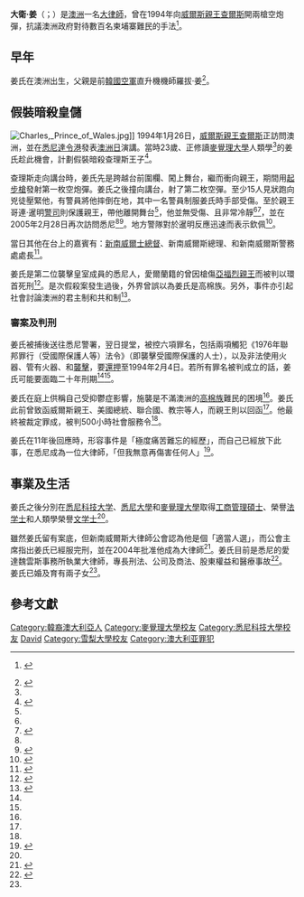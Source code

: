 {{NoteTA
|G1=PP
|G2=TO
|G3=PoliticiansUK
|T=zh-hant:大衛·姜;zh-hans:戴维·康;
|1=zh-hant:大衛·姜;zh-hans:戴维·康;
|2=zh-hant:姜氏;zh-hans:康氏;
|3=zh-hant:·姜;zh-hans:·康;
|4=zh-hant:歐鬥;zh-hans:斗殴
}}
{{about|襲擊威爾斯親王的韓裔澳洲人|英文姓名類似的美國政治學者|康燦雄|香港藝人|姜大衞}}
{{Infobox person
| name = 大衛·姜<br><small>{{lang|en|David Kang}}</small>
| birth_date = {{birth year and age|1970}}
| birth_place = {{AUS}}
| residence = {{AUS}}
| nationality = {{AUS}}
| ethnicity = [[韓裔澳洲人|韓裔]]
| alma_mater = [[悉尼科技大学|悉尼科技大学]]、[[悉尼大學|悉尼大學]]、[[麥覺理大學|麥覺理大學]]
| occupation = 大律師
| known_for = 襲擊查理斯王子
| criminal_charge = 襲擊受國際保護的人士、非法使用火器、管有火器、歐鬥、襲擊
| criminal_penalty = 五百小時社會服務令
| children = 2
| parents = 羅拔·姜（父親）
}}
'''大衛·姜'''（{{lang-en|David Kang}}；{{bd|1970年}}）是[[澳洲|澳洲]]一名[[大律師|大律師]]，曾在1994年向[[威爾斯親王查爾斯|威爾斯親王查爾斯]]開兩槍空炮彈，抗議澳洲政府對待數百名柬埔寨難民的手法<ref>{{cite hansard |url=http://www.parliament.nsw.gov.au/prod/parlment/hansart.nsf/V3Key/LA19940512014 |title=Cambodian Refugees |first=John |last=Newman |date=1994-05-12 |house=[[新南威爾斯立法會|新南威爾斯立法會]] |dead-url=yes |archiveurl=https://web.archive.org/web/20070929120531/http://www.parliament.nsw.gov.au/prod/parlment/hansart.nsf/V3Key/LA19940512014 |archivedate=2007-09-29 |access-date=2020-12-06 }} {{Wayback|url=http://www.parliament.nsw.gov.au/prod/parlment/hansart.nsf/V3Key/LA19940512014 |date=20070929120531 }}</ref>。

== 早年 ==
姜氏在澳洲出生，父親是前[[韓國空軍|韓國空軍]]直升機機師羅拔·姜<ref name="Sun-Herald">{{cite news|url=http://www.smh.com.au/news/National/He-shot-at-a-prince-now-hes-a-barrister/2005/02/05/1107476853014.html|title=He shot at a prince, now he's a barrister|first=Matthew|last=Benns|date=2005-02-06|work=The Sun-Herald|publisher=Fairfax Media|accessdate=2020-12-06|archive-date=2016-05-14|archive-url=https://web.archive.org/web/20160514164334/http://www.smh.com.au/news/National/He-shot-at-a-prince-now-hes-a-barrister/2005/02/05/1107476853014.html|dead-url=no}}</ref>。

== 假裝暗殺皇儲 ==
[[File:Charles,_Prince_of_Wales.jpg|thumb]]]]
1994年1月26日，[[威爾斯親王查爾斯|威爾斯親王查爾斯]]正訪問澳洲，並在[[悉尼|悉尼]][[達令港|達令港]]{{tsl|en|Tumbalong Park|譚巴朗公園}}發表[[澳大利亞日|澳洲日]]演講。當時23歲、正修讀[[麥覺理大學|麥覺理大學]]人類學<ref name="Sun-Herald"/>的姜氏趁此機會，計劃假裝暗殺查理斯王子<ref name="LA Times">{{cite news|url=http://articles.latimes.com/1994-01-27/news/mn-15986_1_britain-s-prince-charles|title=Student fires 2 blanks at Prince Charles|date=1994-01-27|work=[[洛杉磯時報|洛杉磯時報]]|accessdate=2020-12-06|archive-date=2014-08-12|archive-url=https://web.archive.org/web/20140812170551/http://articles.latimes.com/1994-01-27/news/mn-15986_1_britain-s-prince-charles|dead-url=no}}</ref>。

查理斯走向講台時，姜氏先是跨越台前圍欄、闖上舞台，繼而衝向親王，期間用[[起步槍|起步槍]]發射第一枚空炮彈。姜氏之後撞向講台，射了第二枚空彈。至少15人見狀跑向兇徒壓緊他，有警員將他摔倒在地，其中一名警員制服姜氏時手部受傷。至於親王{{tsl|en|Personal Protection Officer|私人保衛警員}}哥連·暹明[[警司|警司]]則保護親王，帶他離開舞台<ref name="LA Times"/>，他並無受傷、且非常冷靜<ref name="LA Times"/><ref>{{cite news|url=https://www.theguardian.com/uk/1994/jan/27/monarchy.angellajohnson|title=Student faces six charges after starting-gun incident|first=Angella|last=Johnson|work=[[衛報|衛報]]|date=1994-01-27|location=倫敦|accessdate=2020-12-06|archive-date=2019-12-17|archive-url=https://web.archive.org/web/20191217222100/https://www.theguardian.com/uk/1994/jan/27/monarchy.angellajohnson|dead-url=no}}</ref>，並在2005年2月28日再次訪問悉尼<ref name="Sun-Herald"/><ref name="BBC">{{cite news|url=http://news.bbc.co.uk/2/hi/uk_news/4306979.stm|title=Charles' Australia tour under way|date=2005-03-01|work=[[BBC新聞|BBC新聞]]|accessdate=2020-12-06|archive-date=2016-03-06|archive-url=https://web.archive.org/web/20160306000743/http://news.bbc.co.uk/2/hi/uk_news/4306979.stm|dead-url=no}}</ref>。地方警隊對於暹明反應迅速而表示欽佩<ref>{{cite news |last1=Boggan |first1=Steve |title=Threat to Charles: Bodyguards' four-second delay was 'total failure': |url=https://www.independent.co.uk/news/uk/threat-to-charles-bodyguards-four-second-delay-was-total-failure-reaction-time-of-royal-protection-1409597.html |work=[[獨立報|獨立報]] |date=1994-01-27 |accessdate=2020-12-06 |archive-date=2018-06-16 |archive-url=https://web.archive.org/web/20180616203937/https://www.independent.co.uk/news/uk/threat-to-charles-bodyguards-four-second-delay-was-total-failure-reaction-time-of-royal-protection-1409597.html |dead-url=no }}</ref>。

當日其他在台上的嘉賓有：[[新南威爾士總督|新南威爾士總督]]{{tsl|en|Peter Ross Sinclair|彼得·羅斯·冼祈}}、新南威爾斯總理{{tsl|en|John Fahey (politician)|約翰·花禧}}、{{tsl|en|Lord Mayor of Sydney|悉尼市長}}{{tsl|en|Frank Sartor|范克·沙陀}}和新南威爾斯警務處處長{{tsl|en|Tony Lauer|東尼·羅華}}<ref>{{cite news|date=1994-01-27|url=https://news.google.com/newspapers?id=cWMgAAAAIBAJ&sjid=DWYFAAAAIBAJ&pg=2423%2C5203161|title=Prince Charles keep his cool under fire|newspaper=Sun Journal|accessdate=2020-12-06|archive-date=2020-12-08|archive-url=https://web.archive.org/web/20201208090135/https://news.google.com/newspapers?id=cWMgAAAAIBAJ&sjid=DWYFAAAAIBAJ&pg=2423%2C5203161|dead-url=no}}</ref>。

姜氏是第二位襲擊皇室成員的悉尼人，愛爾蘭籍的{{tsl|en|Henry James O'Farrell|亨利·詹士·奧化勞}}曾因槍傷[[阿尔弗雷德_(萨克森-科堡-哥达公爵)|亞福烈親王]]而被判以環首死刑<ref name="The Aus">{{cite news|url=http://www.theaustralian.com.au/news/features/time-capsule-january-26-1994/story-e6frg8h6-1111115391416|title=Time capsule: January 26, 1994|first=Mark|last=Whittaker|work=[[澳洲人報|澳洲人報]]|date=2008-01-26}}</ref>。是次假殺案發生過後，外界曾誤以為姜氏是高棉族。另外，事件亦引起社會討論澳洲的君主制和共和制<ref>{{cite news|url=https://www.independent.co.uk/news/world/role-for-charles-as-interim-king-of-oz-it-is-not-simply-through-his-coolness-in-the-face-of-kangs-assault-that-the-prince-of-wales-has-made-an-impact-in-australia-1403430.html|title=Role of Charles for interim King of Oz? It is not simply through his coolness in the face of Kang's assault that the Prince of Wales has made an impact in Australia|first=Robert|last=Milliken|date=1994-01-30|work=獨立報|location=倫敦|accessdate=2020-12-06|archive-date=2020-12-08|archive-url=https://web.archive.org/web/20201208090115/https://www.independent.co.uk/news/world/role-for-charles-as-interim-king-of-oz-it-is-not-simply-through-his-coolness-in-the-face-of-kangs-1403430.html|dead-url=no}}</ref>。

=== 審案及判刑 ===
姜氏被捕後送往悉尼{{tsl|en|Goulburn Street|高斌街}}警署，翌日提堂，被控六項罪名，包括兩項觸犯《1976年聯邦罪行（受國際保護人等）法令》（即襲擊受國際保護的人士），以及非法使用火器、管有火器、{{tsl|en|affray|歐鬥}}和[[故意伤害罪|襲擊]]，要[[羈押|還押]]至1994年2月4日。若所有罪名被判成立的話，姜氏可能要面臨二十年刑期<ref name="Sun-Herald"/><ref name="LA Times"/>。

姜氏在庭上供稱自己受抑鬱症影響，施襲是不滿澳洲的[[高棉族|高棉族]]難民的困境<ref name="Sun-Herald"/>。姜氏此前曾致函威爾斯親王、美國總統、聯合國、教宗等人，而親王則以{{tsl|en|form letter|樣板信}}回函<ref name="The Aus"/>。他最終被裁定罪成，被判500小時社會服務令<ref name="Sun-Herald"/>。

姜氏在11年後回應時，形容事件是「極度痛苦難忘的經歷」，而自己已經放下此事，在悉尼成為一位大律師，「但我無意再傷害任何人」<ref name="The Age">{{cite news|url=http://www.theage.com.au/news/National/Man-who-shot-at-Prince-Charles-becomes-barrister/2005/02/05/1107476854102.html|title=Man who shot at Prince Charles becomes barrister|first=Matthew|last=Benns|date=2005-02-06|work=The Age|publisher=Fairfax Media|location=墨爾本|accessdate=2020-12-06|archive-date=2016-08-12|archive-url=https://web.archive.org/web/20160812044816/http://www.theage.com.au/news/National/Man-who-shot-at-Prince-Charles-becomes-barrister/2005/02/05/1107476854102.html|dead-url=no}}</ref>。

== 事業及生活 ==
姜氏之後分別在[[悉尼科技大学|悉尼科技大学]]、[[悉尼大學|悉尼大學]]{{tsl|en|Sydney Law School|法學院}}和[[麥覺理大學|麥覺理大學]]取得[[工商管理碩士|工商管理碩士]]、榮譽[[法学士|法学士]]和人類學榮譽[[文学士|文学士]]<ref name="Sun-Herald"/>。

雖然姜氏留有案底，但新南威爾斯大律師公會認為他是個「適當人選」，而公會主席指出姜氏已經服完刑，並在2004年批准他成為大律師<ref>{{cite web|url=http://www.abc.net.au/news/2005-02-06/bar-association-dismisses-concerns-prince-shooter/631804|title=Bar Association dismisses concerns Prince shooter now a lawyer|work=ABC News|publisher=Australian Broadcasting Corporation|date=2005-02-06|accessdate=2020-12-06|archive-date=2020-12-08|archive-url=https://web.archive.org/web/20201208090131/https://www.abc.net.au/news/2005-02-06/bar-association-dismisses-concerns-prince-shooter/631804|dead-url=no}}</ref>。姜氏目前是悉尼的愛達魏雲斯事務所執業大律師，專長刑法、公司及商法、股東權益和醫療事故<ref>{{cite web|url=http://adaevanschambers.com/?page_id=239|title=Ada Evans Chambers: David Kang|accessdate=2020-12-06|archive-date=2012-03-20|archive-url=https://web.archive.org/web/20120320134954/http://adaevanschambers.com/?page_id=239|dead-url=no}}</ref>。姜氏已婚及育有兩子女<ref name="The Age" />。

== 參考文獻 ==
{{Reflist|30em}}

{{authority control}}
{{DEFAULTSORT:Kang, David}}
[[Category:韓裔澳大利亞人|Category:韓裔澳大利亞人]]
[[Category:麥覺理大學校友|Category:麥覺理大學校友]]
[[Category:悉尼科技大學校友|Category:悉尼科技大學校友]]
[[Category:姜姓|David]]
[[Category:雪梨大學校友|Category:雪梨大學校友]]
[[Category:澳大利亚罪犯|Category:澳大利亚罪犯]]